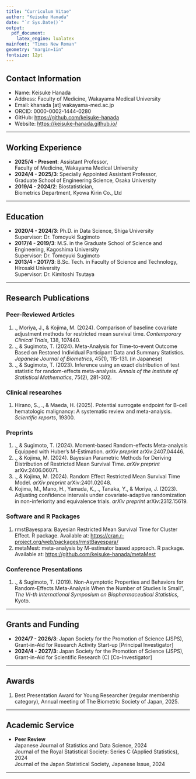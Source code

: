 ```yaml
---
title: "Curriculum Vitae"
author: "Keisuke Hanada"
date: "`r Sys.Date()`"  
output: 
  pdf_document:
    latex_engine: lualatex
mainfont: "Times New Roman"
geometry: "margin=1in"
fontsize: 12pt
---
```


## **Contact Information**  
- Name: Keisuke Hanada
- Address: Faculty of Medicine, Wakayama Medical University
- Email: khanada [at] wakayama-med.ac.jp
- ORCID: 0000-0002-1444-0280
- GitHub: [https://github.com/keisuke-hanada](https://github.com/keisuke-hanada)
- Website: [https://keisuke-hanada.github.io/](https://keisuke-hanada.github.io/)

---

## Working Experience

- **2025/4 - Present**: Assistant Professor,  
  Faculty of Medicine, Wakayama Medical University
- **2024/4 - 2025/3**: Specially Appointed Assistant Professor,  
  Graduate School of Engineering Science, Osaka University
- **2019/4 - 2024/2**: Biostatistician,  
  Biometrics Department, Kyowa Kirin Co., Ltd

---

## Education

- **2020/4 - 2024/3**: Ph.D. in Data Science, Shiga University  
  Supervisor: Dr. Tomoyuki Sugimoto
- **2017/4 - 2019/3**: M.S. in the Graduate School of Science and Engineering, Kagoshima University  
  Supervisor: Dr. Tomoyuki Sugimoto
- **2013/4 - 2017/3**: B.Sc. Tech. in Faculty of Science and Technology, Hirosaki University  
  Supervisor: Dr. Kimitoshi Tsutaya


---


## Research Publications

### Peer-Reviewed Articles
1. \underline{Hanada, K}., Moriya, J., & Kojima, M. (2024). Comparison of baseline covariate adjustment methods for restricted mean survival time. *Contemporary Clinical Trials*, 138, 107440.
1. \underline{Hanada, K}., & Sugimoto, T. (2024). Meta-Analysis for Time-to-event Outcome Based on Restored Individual Participant Data and Summary Statistics. *Japanese Journal of Biometrics*, 45(1), 115-131. (in Japanese)
1. \underline{Hanada, K}., & Sugimoto, T. (2023). Inference using an exact distribution of test statistic for random-effects meta-analysis. *Annals of the Institute of Statistical Mathematics*, 75(2), 281-302.

### Clinical researches
1. Hirano, S., \underline{Hanada, K}., & Maeda, H. (2025). Potential surrogate endpoint for B-cell hematologic malignancy: A systematic review and meta-analysis. *Scientific reports*, 19300.

### Preprints
1. \underline{Hanada, K}., & Sugimoto, T. (2024). Moment-based Random-effects Meta-analysis Equipped with Huber's M-Estimation. *arXiv preprint* arXiv:2407.04446.
1. \underline{Hanada, K}., & Kojima, M. (2024). Bayesian Parametric Methods for Deriving Distribution of Restricted Mean Survival Time. *arXiv preprint* arXiv:2406.06071.
1. \underline{Hanada, K}., & Kojima, M. (2024). Random Effect Restricted Mean Survival Time Model. *arXiv preprint* arXiv:2401.02048.
1. Kojima, M., Mano, H., Yamada, K., \underline{Hanada, K}., Tanaka, Y., & Moriya, J. (2023). Adjusting confidence intervals under covariate-adaptive randomization in non-inferiority and equivalence trials. *arXiv preprint* arXiv:2312.15619.

### Software and R Packages
1. rmstBayespara: Bayesian Restricted Mean Survival Time for Cluster Effect. R package. Available at: [https://cran.r-project.org/web/packages/rmstBayespara/](https://cran.r-project.org/web/packages/rmstBayespara/)
2. metaMest: meta-analysis by M-estimator based approach. R package. Available at: [https://github.com/keisuke-hanada/metaMest](https://github.com/keisuke-hanada/metaMest)

### Conference Presentations
1. \underline{Hanada, K}., & Sugimoto, T. (2019). Non-Asymptotic Properties and Behaviors for Random-Effects Meta-Analysis When the Number of Studies Is Small", *The VI-th International Symposium on Biopharmaceutical Statistics*, Kyoto.


---


## Grants and Funding

- **2024/7 - 2026/3**: Japan Society for the Promotion of Science (JSPS), Grant-in-Aid for Research Activity Start-up [Principal Investigator]
- **2024/4 - 2027/3**: Japan Society for the Promotion of Science (JSPS), Grant-in-Aid for Scientific Research (C) [Co-Investigator]

---


## Awards
1. Best Presentation Award for Young Researcher (regular membership category), Annual meeting of The Biometric Society of Japan, 2025.


---

<!-- ## Teaching Experience

- **[Course Name]**, [Institution Name]  
  [Dates]  
  Number of Students: [Number of Students]  
  *[Brief description of the course and your role]*

--- -->

## Academic Service

- **Peer Review**  
  Japanese Journal of Statistics and Data Science, 2024  
  Journal of the Royal Statistical Society: Series C (Applied Statistics), 2024  
  Journal of the Japan Statistical Society, Japanese Issue, 2024


<!-- - **Conference Organization**  
  [Conference Name], [Role], [Year] -->

---

<!-- ## Professional Memberships

- [Association Name], [Position (if applicable)], [Years]
- [Association Name], [Position (if applicable)], [Years]

---

## Skills

- **Statistical Software**: R, Python, SAS, STATA, [Other relevant software]  
- **Programming Languages**: C++, SQL, [Other relevant languages]  
- **Other Skills**: Git, LaTeX, [Other relevant tools or skills]

---

## References

1. [Reference Name], [Position], [Institution]  
   Email: [Email Address], Phone: [Phone Number]

2. [Reference Name], [Position], [Institution]  
   Email: [Email Address], Phone: [Phone Number] -->



<!-- ## Research Publications (in Japanese)

### 原著論文
1. \underline{花田圭佑}, & 杉本知之. (2024). イベント時間アウトカムに対する個人データ復元と要約統計量に基づくメタアナリシスとその性能. *計量生物学*, 45(1), 115-131.


### 学会発表
1. \underline{花田圭佑}, & 小島将裕. (2024). Random Effect Restricted Mean Survival Time Model, 2024年度統計関連学会連合大会.
1. \underline{花田圭佑}, & 杉本知之. (2024). 少数試験メタアナリシスでの分散推定, 日本計算機統計学会第38回大会.
1. \underline{花田圭佑}. (2023). イベント時間アウトカムの個人データ復元とメタアナリシス, 第5回かごしまデータ科学シンポジウム.
1. \underline{花田圭佑}, 小島将裕, & 守屋順之. (2023). 制限付き平均生存時間 (RMST) の共変量調整法の比較, 2023年度統計関連学会連合大会.
1. \underline{花田圭佑}. (2022). イベント数が少ないもとでの二値メタアナリシスの推測, 第3回かごしまデータ科学シンポジウム.
1. \underline{花田圭佑}, & 杉本知之. (2019). 試験数が少ない場合のランダム効果メタアナリシスの非漸近的性質, 日本計算機統計学会第33回シンポジウム.
1. \underline{花田圭佑}, & 杉本知之. (2018). ランダム効果DL層別解析における標本分布, 日本計算機統計学会第32回シンポジウム.
1. \underline{花田圭佑}, & 杉本知之. (2018). 正規母集団におけるランダム効果層別解析における標本分布, 大分統計談話会第57回大会.

---
-->
